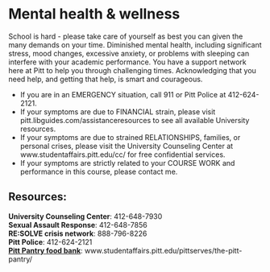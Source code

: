 # Mental health & wellness

School is hard - please take care of yourself as best you can given the many demands on your time. Diminished mental health, including significant stress, mood changes, excessive anxiety, or problems with sleeping can interfere with your academic performance. You have a support network here at Pitt to help you through challenging times. Acknowledging that you need help, and getting that help, is smart and courageous.

* If you are in an EMERGENCY situation, call 911 or Pitt Police at 412-624-2121.
* If your symptoms are due to FINANCIAL strain, please visit pitt.libguides.com/assistanceresources to see all available University resources.
* If your symptoms are due to strained RELATIONSHIPS, families, or personal crises, please visit the University Counseling Center at www.studentaffairs.pitt.edu/cc/ for free confidential services.
* If your symptoms are strictly related to your COURSE WORK and performance in this course, please contact me.

## Resources: 

**University Counseling Center**:  412-648-7930  
**Sexual Assault Response**:  412-648-7856  
**RE:SOLVE crisis network**: 888-796-8226  
**Pitt Police**:  412-624-2121  
[**Pitt Pantry food bank**](https://www.studentaffairs.pitt.edu/pittserves/the-pitt-pantry/): 
www.studentaffairs.pitt.edu/pittserves/the-pitt-pantry/

